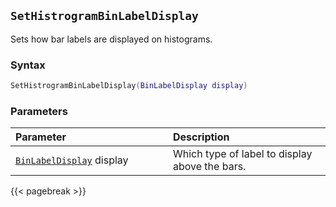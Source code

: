## `SetHistrogramBinLabelDisplay`

Sets how bar labels are displayed on histograms.

### Syntax {-}

``` .lua
SetHistrogramBinLabelDisplay(BinLabelDisplay display)
```

### Parameters {-}

**Parameter** | **Description**
| :-- | :-- |
|[`BinLabelDisplay`](#binlabeldisplay) display | Which type of label to display above the bars. |

{{< pagebreak >}}